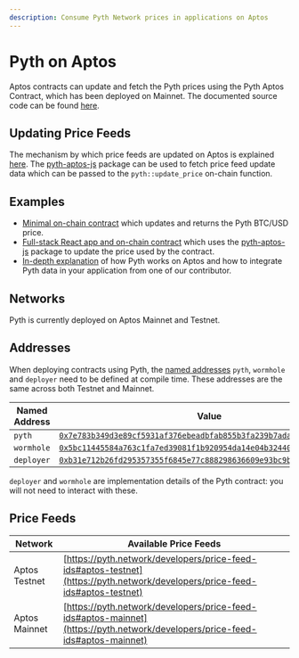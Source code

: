 ```yaml
---
description: Consume Pyth Network prices in applications on Aptos
---
```


# Pyth on Aptos

Aptos contracts can update and fetch the Pyth prices using the Pyth Aptos Contract, which has been deployed on Mainnet. The documented source code can be found [here](https://github.com/pyth-network/pyth-crosschain/blob/main/target_chains/aptos/contracts/sources/pyth.move).

## Updating Price Feeds

The mechanism by which price feeds are updated on Aptos is explained [here](./pythnet-price-feeds.md). The [pyth-aptos-js](https://github.com/pyth-network/pyth-crosschain/tree/main/target_chains/aptos/sdk/js) package can be used to fetch price feed update data which can be passed to the `pyth::update_price` on-chain function.

## Examples

- [Minimal on-chain contract](https://github.com/pyth-network/pyth-crosschain/blob/main/target_chains/aptos/examples/fetch_btc_price/sources/example.move) which updates and returns the Pyth BTC/USD price.
- [Full-stack React app and on-chain contract](https://github.com/pyth-network/pyth-crosschain/tree/main/target_chains/aptos/examples/mint_nft) which uses the [pyth-aptos-js](https://github.com/pyth-network/pyth-crosschain/tree/main/target_chains/aptos/sdk/js) package to update the price used by the contract.
- [In-depth explanation](https://youtu.be/0b0RXi41pN0) of how Pyth works on Aptos and how to integrate Pyth data in your application from one of our contributor.

## Networks

Pyth is currently deployed on Aptos Mainnet and Testnet.

## Addresses

When deploying contracts using Pyth, the [named addresses](https://diem.github.io/move/address.html#named-addresses) `pyth`, `wormhole` and `deployer` need to be defined at compile time. These addresses are the same across both Testnet and Mainnet.

| Named Address | Value                                                                                                                                                                  |
| ------------- | ---------------------------------------------------------------------------------------------------------------------------------------------------------------------- |
| `pyth`        | [`0x7e783b349d3e89cf5931af376ebeadbfab855b3fa239b7ada8f5a92fbea6b387`](https://aptscan.ai/accounts/0x7e783b349d3e89cf5931af376ebeadbfab855b3fa239b7ada8f5a92fbea6b387) |
| `wormhole`    | [`0x5bc11445584a763c1fa7ed39081f1b920954da14e04b32440cba863d03e19625`](https://aptscan.ai/accounts/0x5bc11445584a763c1fa7ed39081f1b920954da14e04b32440cba863d03e19625) |
| `deployer`    | [`0xb31e712b26fd295357355f6845e77c888298636609e93bc9b05f0f604049f434`](https://aptscan.ai/accounts/0xb31e712b26fd295357355f6845e77c888298636609e93bc9b05f0f604049f434) |

`deployer` and `wormhole` are implementation details of the Pyth contract: you will not need to interact with these.

## Price Feeds

| Network       | Available Price Feeds                                                                                                        |
| ------------- | ---------------------------------------------------------------------------------------------------------------------------- |
| Aptos Testnet | [https://pyth.network/developers/price-feed-ids#aptos-testnet](https://pyth.network/developers/price-feed-ids#aptos-testnet) |
| Aptos Mainnet | [https://pyth.network/developers/price-feed-ids#aptos-mainnet](https://pyth.network/developers/price-feed-ids#aptos-mainnet) |
